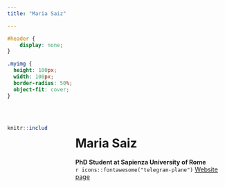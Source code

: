 ```yaml
---
title: "Maria Saiz"

---
```


```css
#header {
    display: none;
}
```

```css
.myimg {
  height: 100px;
  width: 100px;
  border-radius: 50%;
  object-fit: cover;
}
```
<br>

:::: {.columns}

::: {.column width="20%"}
```r
knitr::include_graphics("images/saiz.jpeg")
``` 
:::

::: {.column width="5%"}

:::

::: {.column width="75%"}
# Maria Saiz

**PhD Student at Sapienza University of Rome**
<!-- <br> -->
<br>
`r icons::fontawesome("telegram-plane")` [Website page](https://web.uniroma1.it/memotef/users/saiz-maria) 

<!--`r icons::fontawesome("at")` [maria.saiz@uniroma1.it](mailto:maria.saiz@uniroma1.it) -->
:::

::::